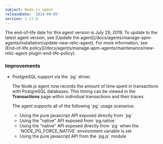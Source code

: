 ```yaml
---
subject: Node.js agent
releaseDate: '2014-09-05'
version: 1.11.0
---
```


<Callout variant="important">
  The end-of-life date for this agent version is July 29, 2019. To update to the latest agent version, see [Update the agent](/docs/agents/manage-apm-agents/installation/update-new-relic-agent). For more information, see [End-of-life policy](/docs/agents/manage-apm-agents/maintenance/new-relic-agent-plugin-end-life-policy).
</Callout>

### Improvements

* PostgreSQL support via the \`pg\` driver.

  The Node.js agent now records the amount of time spent in transactions with PostgreSQL databases. This timing can be viewed in the **Transactions** page within individual transactions and their traces.

  The agent supports all of the following \`pg\` usage scenarios:

  * Using the pure javascript API exposed directly from \`pg\`
  * Using the "native" API exposed from \`pg.native\`
  * Using the "native" API exposed directly from \`pg\` when the \`NODE_PG_FORCE_NATIVE\` environment variable is set
  * Using the pure javascript API from the \`pg.js\` module
